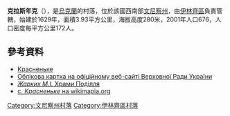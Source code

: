 {{coord|49|1|26|N|29|8|5|E|scale:30000|display=title}}

'''克拉斯年克'''（{{lang-uk|Красненьке}}），是[[烏克蘭|烏克蘭]]的村落，位於該國西南部[[文尼察州|文尼察州]]，由[[伊林齊區|伊林齊區]]負責管轄，始建於1629年，面積3.93平方公里，海拔高度280米，2001年人口676，人口密度每平方公里172人。

==參考資料==
*[http://gska2.rada.gov.ua/pls/z7502/A005?rdat1=30.06.2006&rf7571=1844 Красненьке]{{dead link|date=2017年11月 |bot=InternetArchiveBot |fix-attempted=yes }}
* [http://gska2.rada.gov.ua/pls/z7502/A005?rdat1=30.06.2006&rf7571=1844 Облікова картка на офіційному веб-сайті Верховної Ради України]{{dead link|date=2017年11月 |bot=InternetArchiveBot |fix-attempted=yes }}
* [http://www.myslenedrevo.com.ua/studies/xramypod/36kryvoozer.html ''Жарких М.І.'' Храми Поділля] {{Wayback|url=http://www.myslenedrevo.com.ua/studies/xramypod/36kryvoozer.html |date=20171110180907 }}
* [http://wikimapia.org/#lat=49.0214352&lon=29.1656113&z=12&l=0&m=b&v=8 с. ''Красненьке'' на wikimapia.org]{{WebCite|url=https://www.webcitation.org/61CZ2O6Sc?url=http://wikimapia.org/#lat=49.0214352&lon=29.1656113&z=12&l=0&m=b&v=8 |date=20110825123910 |dateformat=iso }}

[[Category:文尼察州村落|Category:文尼察州村落]]
[[Category:伊林齊區村落|Category:伊林齊區村落]]


{{Vinnytsia-geo-stub}}